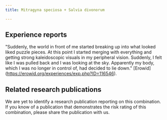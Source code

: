 ---
title: Mitragyna speciosa + Salvia divonorum

---

## Experience reports

"Suddenly, the world in front of me started breaking up into what looked liked puzzle pieces. At this point I started merging with everything and getting strong kaleidoscopic visuals in my peripheral vision. Suddenly, I felt like I was pulled back and I was looking at the sky. Apparently my body, which I was no longer in control of, had decided to lie down." [Erowid] (https://erowid.org/experiences/exp.php?ID=116546).

## Related research publications

We are yet to identify a research publication reporting on this combination. If you know of a publication that demonstrates the risk rating of this combination, please share the publication with us.



